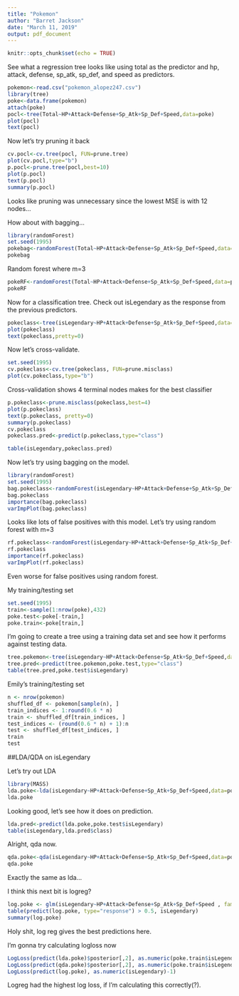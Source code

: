 ```yaml
---
title: "Pokemon"
author: "Barret Jackson"
date: "March 11, 2019"
output: pdf_document
---
```


```r
knitr::opts_chunk$set(echo = TRUE)
```
See what a regression tree looks like using total as the predictor and hp, attack, defense, sp_atk, sp_def, and speed as predictors.
```r
pokemon<-read.csv("pokemon_alopez247.csv")
library(tree)
poke<-data.frame(pokemon)
attach(poke)
pocl<-tree(Total~HP+Attack+Defense+Sp_Atk+Sp_Def+Speed,data=poke)
plot(pocl)
text(pocl)
```

Now let's try pruning it back

```r
cv.pocl<-cv.tree(pocl, FUN=prune.tree)
plot(cv.pocl,type="b")
p.pocl<-prune.tree(pocl,best=10)
plot(p.pocl)
text(p.pocl)
summary(p.pocl)
```

Looks like pruning was unnecessary since the lowest MSE is with 12 nodes...

How about with bagging...

```r
library(randomForest)
set.seed(1995)
pokebag<-randomForest(Total~HP+Attack+Defense+Sp_Atk+Sp_Def+Speed,data=poke,mtry=6,importance=FALSE)
pokebag
```
Random forest where m=3
```r
pokeRF<-randomForest(Total~HP+Attack+Defense+Sp_Atk+Sp_Def+Speed,data=poke,mtry=3,importance=TRUE)
pokeRF
```
Now for a classification tree. Check out isLegendary as the response from the previous predictors.

```r
pokeclass<-tree(isLegendary~HP+Attack+Defense+Sp_Atk+Sp_Def+Speed,data=poke)
plot(pokeclass)
text(pokeclass,pretty=0)
```

Now let's cross-validate.
```r
set.seed(1995)
cv.pokeclass<-cv.tree(pokeclass, FUN=prune.misclass)
plot(cv.pokeclass,type="b")
```
Cross-validation shows 4 terminal nodes makes for the best classifier
```r
p.pokeclass<-prune.misclass(pokeclass,best=4)
plot(p.pokeclass)
text(p.pokeclass, pretty=0)
summary(p.pokeclass)
cv.pokeclass
pokeclass.pred<-predict(p.pokeclass,type="class")

table(isLegendary,pokeclass.pred)
```


Now let's try using bagging on the model.
```r
library(randomForest)
set.seed(1995)
bag.pokeclass<-randomForest(isLegendary~HP+Attack+Defense+Sp_Atk+Sp_Def+Speed,data=poke,mtry=6,importance=TRUE)
bag.pokeclass
importance(bag.pokeclass)
varImpPlot(bag.pokeclass)

```

Looks like lots of false positives with this model. Let's try using random forest with m=3

```r
rf.pokeclass<-randomForest(isLegendary~HP+Attack+Defense+Sp_Atk+Sp_Def+Speed,data=poke,mtry=3,importance=TRUE)
rf.pokeclass
importance(rf.pokeclass)
varImpPlot(rf.pokeclass)
```

Even worse for false positives using random forest.

My training/testing set
```r
set.seed(1995)
train<-sample(1:nrow(poke),432)
poke.test<-poke[-train,]
poke.train<-poke[train,]
```
I'm going to create a tree using a training data set and see how it performs against testing data.
```r
tree.pokemon<-tree(isLegendary~HP+Attack+Defense+Sp_Atk+Sp_Def+Speed,data=poke.train)
tree.pred<-predict(tree.pokemon,poke.test,type="class")
table(tree.pred,poke.test$isLegendary)
```


Emily's training/testing set
```r
n <- nrow(pokemon)
shuffled_df <- pokemon[sample(n), ]
train_indices <- 1:round(0.6 * n)
train <- shuffled_df[train_indices, ]
test_indices <- (round(0.6 * n) + 1):n
test <- shuffled_df[test_indices, ]
train
test
```

##LDA/QDA on isLegendary

Let's try out LDA

```r
library(MASS)
lda.poke<-lda(isLegendary~HP+Attack+Defense+Sp_Atk+Sp_Def+Speed,data=poke.train)
lda.poke
```

Looking good, let's see how it does on prediction.
```r
lda.pred<-predict(lda.poke,poke.test$isLegendary)
table(isLegendary,lda.pred$class)
```

Alright, qda now.
```r
qda.poke<-qda(isLegendary~HP+Attack+Defense+Sp_Atk+Sp_Def+Speed,data=poke.train)
qda.poke

```

Exactly the same as lda...

I think this next bit is logreg?

```r
log.poke <- glm(isLegendary~HP+Attack+Defense+Sp_Atk+Sp_Def+Speed , family="binomial")
table(predict(log.poke, type="response") > 0.5, isLegendary)
summary(log.poke)
```

Holy shit, log reg gives the best predictions here.

I'm gonna try calculating logloss now
```r
LogLoss(predict(lda.poke)$posterior[,2], as.numeric(poke.train$isLegendary)-1)
LogLoss(predict(qda.poke)$posterior[,2], as.numeric(poke.train$isLegendary)-1)
LogLoss(predict(log.poke), as.numeric(isLegendary)-1)

```

Logreg had the highest log loss, if I'm calculating this correctly(?).